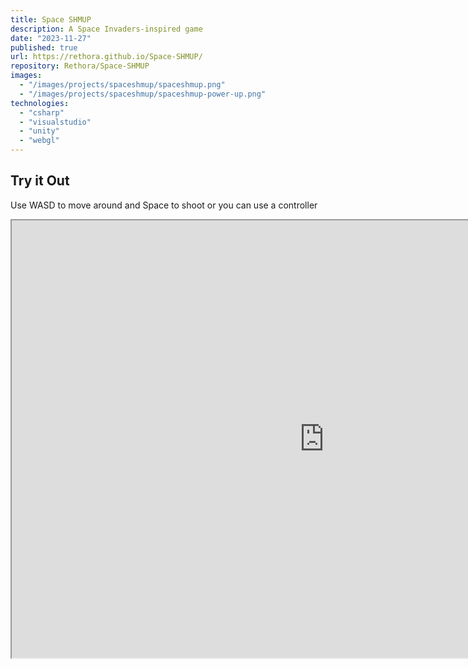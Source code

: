 ```yaml
---
title: Space SHMUP
description: A Space Invaders-inspired game
date: "2023-11-27"
published: true
url: https://rethora.github.io/Space-SHMUP/
repository: Rethora/Space-SHMUP
images:
  - "/images/projects/spaceshmup/spaceshmup.png"
  - "/images/projects/spaceshmup/spaceshmup-power-up.png"
technologies:
  - "csharp"
  - "visualstudio"
  - "unity"
  - "webgl"
---
```


## Try it Out

Use WASD to move around and Space to shoot or you can use a controller

<iframe
  src="https://rethora.github.io/Space-SHMUP/"
  width="1000"
  height="700"
  allowFullScreen
/>

## About

Experience an engaging Space Invaders-inspired game where you command a ship to destroy enemy vessels and strategically collect power-ups. In the face of challenges, navigate through a dynamic space environment. Should your shields deplete and your ship succumb, seamlessly restart the game for another thrilling attempt.
